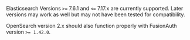 Elasticsearch Versions `>=` 7.6.1 and `<=` 7.17.x are currently supported. Later versions may work as well but may not have been tested for compatibility.

OpenSearch version 2.x should also function properly with FusionAuth version `>= 1.42.0`.